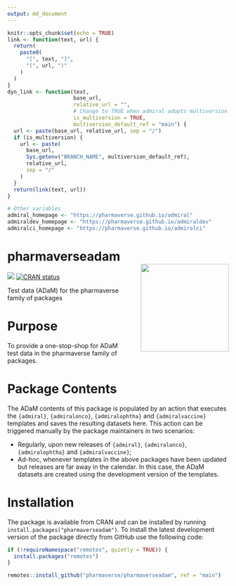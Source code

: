 ```yaml
---
output: md_document
---
```


```r
knitr::opts_chunk$set(echo = TRUE)
link <- function(text, url) {
  return(
    paste0(
      "[", text, "]",
      "(", url, ")"
    )
  )
}
dyn_link <- function(text,
                     base_url,
                     relative_url = "",
                     # Change to TRUE when admiral adopts multiversion docs
                     is_multiversion = TRUE,
                     multiversion_default_ref = "main") {
  url <- paste(base_url, relative_url, sep = "/")
  if (is_multiversion) {
    url <- paste(
      base_url,
      Sys.getenv("BRANCH_NAME", multiversion_default_ref),
      relative_url,
      sep = "/"
    )
  }
  return(link(text, url))
}

# Other variables
admiral_homepage <- "https://pharmaverse.github.io/admiral"
admiraldev_homepage <- "https://pharmaverse.github.io/admiraldev"
admiralci_homepage <- "https://pharmaverse.github.io/admiralci"
```

<!-- Please do not edit the README.md file as it is auto-generated after PR merges. Only edit the README.Rmd file -->
<!-- The purpose of this is to enable dynamic links using dyn_link function above to access devel/main admiral homepage respectively -->
<!-- To test this in your feature branch use code: rmarkdown::render("README.Rmd", output_format ="md_document") -->

# pharmaverseadam <img src="man/figures/logo.png" align="right" width="200" style="margin-left:50px;"/>

<!-- badges: start -->
[<img src="http://pharmaverse.org/shields/pharmaverseadam.svg">](https://pharmaverse.org)
[![CRAN status](https://www.r-pkg.org/badges/version/pharmaverseadam)](https://CRAN.R-project.org/package=pharmaverseadam)
<!-- badges: end -->

Test data (ADaM) for the pharmaverse family of packages

# Purpose

To provide a one-stop-shop for ADaM test data in the pharmaverse family of packages.

# Package Contents

The ADaM contents of this package is populated by an action that executes the `{admiral}`, `{admiralonco}`, `{admiralophtha}` and `{admiralvaccine}` templates and saves the resulting datasets here. This action can be triggered manually by the package maintainers in two scenarios:

* Regularly, upon new releases of `{admiral}`, `{admiralonco}`, `{admiralophtha}` and `{admiralvaccine}`;
* Ad-hoc, whenever templates in the above packages have been updated but releases are far away in the calendar. In this case, the ADaM datasets are created using the development version of the templates.

# Installation

The package is available from CRAN and can be installed by running `install.packages("pharmaverseadam")`. To install the latest development version of the package directly from GitHub use the following code:

``` r
if (!requireNamespace("remotes", quietly = TRUE)) {
  install.packages("remotes")
}

remotes::install_github("pharmaverse/pharmaverseadam", ref = "main")
```
